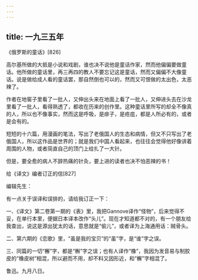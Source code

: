 ```yaml
---
---
---
```

title: 一九三五年
---




《俄罗斯的童话》[826]


高尔基所做的大抵是小说和戏剧，谁也决不说他是童话作家，然而他偏偏要做童话。他所做的童话里，再三再四的教人不要忘记这是童话，然而又偏偏不大像童话。说是做给成人看的童话罢，那自然倒也可以的，然而又可恨做的太出色，太恶辣了。

作者在地窖子里看了一批人，又伸出头来在地面上看了一批人，又伸进头去在沙龙里看了一批人，看得熟透了，都收在历来的创作里。这种童话里所写的却全不像真的人，所以也不像事实，然而这是呼吸，是痱子，是疮疽，都是人所必有的，或者是会有的。

短短的十六篇，用漫画的笔法，写出了老俄国人的生态和病情，但又不只写出了老俄国人，所以这作品是世界的；就是我们中国人看起来，也往往会觉得他好像讲着周围的人物，或者简直自己的顶门上给扎了一大针。

但是，要全愈的病人不辞热痛的针灸，要上进的读者也决不怕恶辣的书！





给《译文》编者订正的信[827]


编辑先生：

有一点关于误译和误排的，请给我订正一下：

一、《译文》第二卷第一期的《表》里，我把Gannove译作“怪物”，后来觉得不妥，在单行本里，便据日本译本改作“头儿”。现在才知道都不对的，有一个朋友给我查出，说这是源出犹太的话，意思就是“偷儿”，或者译为上海通用话：贼骨头。

二、第六期的《恋歌》里，“虽是我的宝贝”的“虽”字，是“谁”字之误。

三、同篇的一切“檞”字，都是“槲”字之误；也有人译作“橡”，我因为发音易与制胶皮的“橡皮树”相混，所以避而不用，却不料又因形近，和“檞”字相混了。

鲁迅。九月八日。